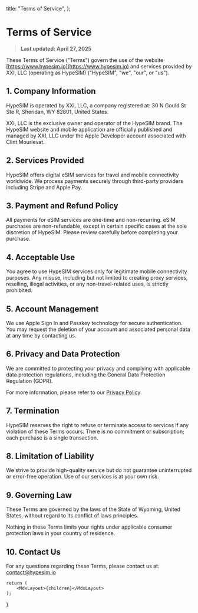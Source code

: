   title: "Terms of Service",
};


# Terms of Service

> **Last updated: April 27, 2025**

These Terms of Service ("Terms") govern the use of the website [https://www.hypesim.io](https://www.hypesim.io) and services provided by XXI, LLC (operating as HypeSIM) ("HypeSIM", "we", "our", or "us").

## 1. Company Information

HypeSIM is operated by XXI, LLC, a company registered at:
30 N Gould St Ste R, Sheridan, WY 82801, United States.

XXI, LLC is the exclusive owner and operator of the HypeSIM brand. The HypeSIM website and mobile application are officially published and managed by XXI, LLC under the Apple Developer account associated with Clint Mourlevat.

## 2. Services Provided

HypeSIM offers digital eSIM services for travel and mobile connectivity worldwide.
We process payments securely through third-party providers including Stripe and Apple Pay.

## 3. Payment and Refund Policy

All payments for eSIM services are one-time and non-recurring.
eSIM purchases are non-refundable, except in certain specific cases at the sole discretion of HypeSIM.
Please review carefully before completing your purchase.

## 4. Acceptable Use

You agree to use HypeSIM services only for legitimate mobile connectivity purposes.
Any misuse, including but not limited to creating proxy services, reselling, illegal activities, or any non-travel-related uses, is strictly prohibited.

## 5. Account Management

We use Apple Sign In and Passkey technology for secure authentication.
You may request the deletion of your account and associated personal data at any time by contacting us.

## 6. Privacy and Data Protection

We are committed to protecting your privacy and complying with applicable data protection regulations, including the General Data Protection Regulation (GDPR).

For more information, please refer to our [Privacy Policy](https://www.hypesim.io/privacy).

## 7. Termination

HypeSIM reserves the right to refuse or terminate access to services if any violation of these Terms occurs.
There is no commitment or subscription; each purchase is a single transaction.

## 8. Limitation of Liability

We strive to provide high-quality service but do not guarantee uninterrupted or error-free operation.
Use of our services is at your own risk.

## 9. Governing Law

These Terms are governed by the laws of the State of Wyoming, United States, without regard to its conflict of laws principles.

Nothing in these Terms limits your rights under applicable consumer protection laws in your country of residence.

## 10. Contact Us

For any questions regarding these Terms, please contact us at:
[contact@hypesim.io](mailto:contact@hypesim.io)

	return (
		<MdxLayout>{children}</MdxLayout>
	);
}
